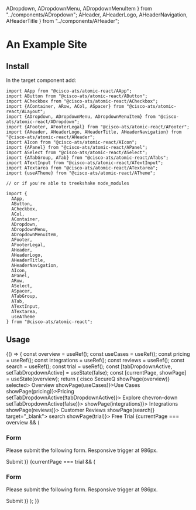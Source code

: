 
  ADropdown,
  ADropdownMenu,
  ADropdownMenuItem
} from "../components/ADropdown";
  AHeader,
  AHeaderLogo,
  AHeaderNavigation,
  AHeaderTitle
} from "../components/AHeader";


<Meta title="Recipes/Example Site" component={AApp} />

# An Example Site

## Install

In the target component add:

```
import AApp from "@cisco-ats/atomic-react/AApp";
import AButton from "@cisco-ats/atomic-react/AButton";
import ACheckbox from "@cisco-ats/atomic-react/ACheckbox";
import {AContainer, ARow, ACol, ASpacer} from "@cisco-ats/atomic-react/ALayout";
import {ADropdown, ADropdownMenu, ADropdownMenuItem} from "@cisco-ats/atomic-react/ADropdown";
import {AFooter, AFooterLegal} from "@cisco-ats/atomic-react/AFooter";
import {AHeader, AHeaderLogo, AHeaderTitle, AHeaderNavigation} from "@cisco-ats/atomic-react/AHeader";
import AIcon from "@cisco-ats/atomic-react/AIcon";
import {APanel} from "@cisco-ats/atomic-react/APanel";
import ASelect from "@cisco-ats/atomic-react/ASelect";
import {ATabGroup, ATab} from "@cisco-ats/atomic-react/ATabs";
import ATextInput from "@cisco-ats/atomic-react/ATextInput";
import ATextarea from "@cisco-ats/atomic-react/ATextarea";
import {useATheme} from "@cisco-ats/atomic-react/ATheme";

// or if you're able to treekshake node_modules

import {
  AApp,
  AButton,
  ACheckbox,
  ACol,
  AContainer,
  ADropdown,
  ADropdownMenu,
  ADropdownMenuItem,
  AFooter,
  AFooterLegal,
  AHeader,
  AHeaderLogo,
  AHeaderTitle,
  AHeaderNavigation,
  AIcon,
  APanel,
  ARow,
  ASelect,
  ASpacer,
  ATabGroup,
  ATab,
  ATextInput,
  ATextarea,
  useATheme
} from "@cisco-ats/atomic-react";
```

## Usage

<Preview>
  <Story name="usage-1">
    <Root>
      {() => {
        const overview = useRef();
        const useCases = useRef();
        const pricing = useRef();
        const integrations = useRef();
        const reviews = useRef();
        const search = useRef();
        const trial = useRef();
        const [tabDropdownActive, setTabDropdownActive] = useState(false);
        const [currentPage, showPage] = useState(overview);
        return (
          <AApp defaultTheme="dusk">
            <AHeader style={{maxWidth: "100%", minWidth: "auto"}}>
              <AHeaderLogo href="https://www.cisco.com">
                <AIcon>cisco</AIcon>
              </AHeaderLogo>
              <AHeaderTitle>SecureQ</AHeaderTitle>
              <AHeaderNavigation>
                <ATabGroup tall>
                  <ATab onClick={() => showPage(overview)} selected>
                    Overview
                  </ATab>
                  <ATab onClick={() => showPage(useCases)}>Use Cases</ATab>
                  <ATab onClick={() => showPage(pricing)}>Pricing</ATab>
                  <ADropdown>
                    <ATab
                      onClick={() => setTabDropdownActive(!tabDropdownActive)}>
                      Explore
                      <AIcon size={10}>chevron-down</AIcon>
                    </ATab>
                    <ADropdownMenu
                      style={{top: "100%"}}
                      open={tabDropdownActive}
                      onClose={() => setTabDropdownActive(false)}>
                      <ADropdownMenuItem onClick={() => showPage(integrations)}>
                        Integrations
                      </ADropdownMenuItem>
                      <ADropdownMenuItem onClick={() => showPage(reviews)}>
                        Customer Reviews
                      </ADropdownMenuItem>
                    </ADropdownMenu>
                  </ADropdown>
                </ATabGroup>
              </AHeaderNavigation>
              <AButton
                icon
                tertiaryAlt
                className="mr-3"
                onClick={() => showPage(search)}
                target="_blank">
                <AIcon>search</AIcon>
              </AButton>
              <AButton
                primary
                className="coral"
                onClick={() => showPage(trial)}>
                Free Trial
              </AButton>
            </AHeader>
            {currentPage === overview && (
              <AContainer ref={overview}>
                <ARow>
                  <ASpacer />
                  <ACol cols="8">
                    <APanel className="px-2" type="grey">
                      <AContainer>
                        <ARow>
                          <ACol>
                            <h3>Form</h3>
                            <p>
                              Please submit the following form. Responsive
                              trigger at 986px.
                            </p>
                          </ACol>
                        </ARow>
                        <ARow>
                          <ACol cols="12" sm="6">
                            <ATextInput label="Name" />
                          </ACol>
                          <ACol>
                            <ASelect
                              items={["Read", "Write", "Admin"]}
                              label="Role"
                            />
                          </ACol>
                        </ARow>
                        <ARow>
                          <ACol>
                            <ATextarea
                              label="Comments"
                              style={{width: "100%"}}
                            />
                          </ACol>
                        </ARow>
                        <ARow>
                          <ACol className="text-right">
                            <AButton>Submit</AButton>
                          </ACol>
                        </ARow>
                      </AContainer>
                    </APanel>
                  </ACol>
                  <ASpacer />
                </ARow>
              </AContainer>
            )}
            {currentPage === trial && (
              <AContainer ref={trialRef}>
                <ARow>
                  <ASpacer />
                  <ACol cols="8">
                    <APanel className="px-2" type="grey">
                      <AContainer>
                        <ARow>
                          <ACol>
                            <h3>Form</h3>
                            <p>
                              Please submit the following form. Responsive
                              trigger at 986px.
                            </p>
                          </ACol>
                        </ARow>
                        <ARow>
                          <ACol cols="12" sm="6">
                            <ATextInput label="Name" />
                          </ACol>
                          <ACol>
                            <ASelect
                              items={["Read", "Write", "Admin"]}
                              label="Role"
                            />
                          </ACol>
                        </ARow>
                        <ARow>
                          <ACol>
                            <ATextarea
                              label="Comments"
                              style={{width: "100%"}}
                            />
                          </ACol>
                        </ARow>
                        <ARow>
                          <ACol className="text-right">
                            <AButton>Submit</AButton>
                          </ACol>
                        </ARow>
                      </AContainer>
                    </APanel>
                  </ACol>
                  <ASpacer />
                </ARow>
              </AContainer>
            )}
          </AApp>
        );
      }}
    </Root>
  </Story>
</Preview>
